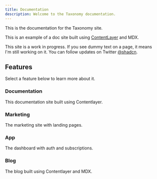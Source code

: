 ```yaml
---
title: Documentation
description: Welcome to the Taxonomy documentation.
---
```


This is the documentation for the Taxonomy site.

This is an example of a doc site built using [ContentLayer](/docs/documentation/contentlayer) and MDX.

<Callout>

This site is a work in progress. If you see dummy text on a page, it means I'm still working on it. You can follow updates on Twitter [@shadcn](https://twitter.com/shadcn).

</Callout>

## Features

Select a feature below to learn more about it.

<div className="grid sm:grid-cols-2 gap-4 mt-6">

<Card href="/docs/documentation" client:load>

### Documentation

This documentation site built using Contentlayer.

</Card>

<Card  href="/docs/marketing" disabled client:only>

### Marketing

The marketing site with landing pages.

</Card>

<Card  href="/docs/app" disabled client:only>

### App

The dashboard with auth and subscriptions.

</Card>

<Card  href="/docs/blog" disabled client:only>

### Blog

The blog built using Contentlayer and MDX.

</Card>

</div>

